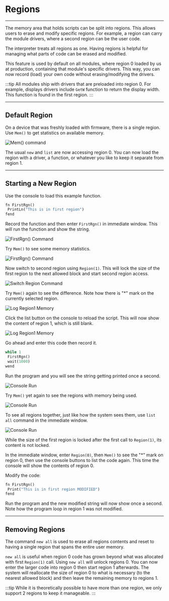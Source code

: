 # Regions

---

The memory area that holds scripts can be split into regions. This allows users to erase and modify specific regions. For example, a region can carry the module drivers, where a second region can be the user code.

The interpreter treats all regions as one. Having regions is helpful for managing what parts of code can be erased and modified.

This feature is used by default on all modules, where region 0 loaded by us at production, containing that module's specific drivers. This way, you can now record (load) your own code without erasing/modifying the drivers.

:::tip
All modules ship with drivers that are preloaded into region 0. For example, displays drivers include `GetW` function to return the display width. This function is found in the first region.
:::

---

## Default Region

On a device that was freshly loaded with firmware, there is a single region. Use `Mem()` to get statistics on available memory.

![Mem() command](pathname:///img/console-region-mem.png)

The usual `new` and `list` are now accessing region 0. You can now load the region with a driver, a function, or whatever you like to keep it separate from region 1.

---

## Starting a New Region

Use the console to load this example function.

```py
fn FirstRgn()
 PrintLn("This is in first region")
fend
```

Record the function and then enter `FirstRgn()` in immediate window. This will run the function and show the string.

![FirstRgn() Command](pathname:///img/console-first-region.png)

Try `Mem()` to see some memory statistics.

![FirstRgn() Command](pathname:///img/console-log-mem.png)

Now switch to second region using `Region(1)`. This will lock the size of the first region to the next allowed block and start second region access.

![Switch Region Command](pathname:///img/console-switch-region.png)

Try `Mem()` again to see the difference. Note how there is "*" mark on the currently selected region.

![Log Region1 Memory](pathname:///img/console-mem-region.png)

Click the list button on the console to reload the script. This will now show the content of region 1, which is still blank. 

![Log Region1 Memory](pathname:///img/console-list-region.png)

Go ahead and enter this code then record it.

```py
while 1
 FirstRgn()
 wait(1000)
wend
```

Run the program and you will see the string getting printed once a second.

![Console Run](pathname:///img/console-run.png)

Try `Mem()` yet again to see the regions with memory being used.

![Console Run](pathname:///img/console-log-region.png)

To see all regions together, just like how the system sees them, use `list all` command in the immediate window.

![Console Run](pathname:///img/console-list-all.png)

While the size of the first region is locked after the first call to `Region(1)`, its content is not locked.

In the immediate window, enter `Region(0)`, then `Mem()` to see the "*" mark on region 0, then use the console buttons to list the code again. This time the console will show the contents of region 0.

Modify the code:

```py
fn FirstRgn()
 Print("This is in first region MODIFIED")
fend
```
 Run the program and the new modified string will now show once a second. Note how the program loop in region 1 was not modified.

---

 ## Removing Regions

 The command `new all` is used to erase all regions contents and reset to having a single region that spans the entire user memory.

 `new all` is useful when region 0 code has grown beyond what was allocated with first `Region(1)` call. Using `new all` will unlock regions 0. You can now enter the larger code into region 0 then start region 1 afterwards. The system will reallocate the size of region 0 to what is necessary (to the nearest allowed block) and then leave the remaining memory to regions 1.

 :::tip
 While it is theoretically possible to have more than one region, we only support 2 regions to keep it manageable.
 :::
